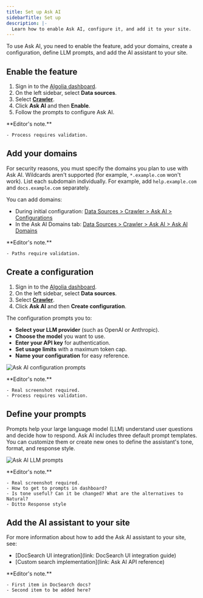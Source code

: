 ```yaml
---
title: Set up Ask AI
sidebarTitle: Set up
description: |-
  Learn how to enable Ask AI, configure it, and add it to your site.
---
```


To use Ask AI, you need to enable the feature, add your domains, create a configuration, define LLM prompts, and add the AI assistant to your site.

## Enable the feature

1. Sign in to the [Algolia dashboard](https://dashboard.algolia.com/users/sign_in).
1. On the left sidebar, select **Data sources**.
1. Select [**Crawler**](https://dashboard.algolia.com/crawler).
1. Click **Ask AI** and then **Enable**.
1. Follow the prompts to configure Ask AI.

<Note>
    **Editor's note.**

    - Process requires validation.
</Note>

## Add your domains

For security reasons, you must specify the domains you plan to use with Ask AI.
Wildcards aren't supported (for example, `*.example.com` won't work).
List each subdomain individually.
For example,  add `help.example.com` and  `docs.example.com` separately.

You can add domains:

- During initial configuration: [Data Sources > Crawler > Ask AI > Configurations](LINK)
- In the Ask AI Domains tab: [Data Sources > Crawler > Ask AI > Ask AI Domains](LINK)

<Note>
    **Editor's note.**

    - Paths require validation.
</Note>

## Create a configuration

1. Sign in to the [Algolia dashboard](https://dashboard.algolia.com/users/sign_in).
1. On the left sidebar, select **Data sources**.
1. Select [**Crawler**](https://dashboard.algolia.com/crawler).
1. Click **Ask AI** and then **Create configuration**.

The configuration prompts you to:

- **Select your LLM provider** (such as OpenAI or Anthropic).
- **Choose the model** you want to use.
- **Enter your API key** for authentication.
- **Set usage limits** with a maximum token cap.
- **Name your configuration** for easy reference.

![Ask AI configuration prompts](/images/crawler/configuration.png)

<Note>
    **Editor's note.**

    - Real screenshot required.
    - Process requires validation.
</Note>

## Define your prompts

Prompts help your large language model (LLM) understand user questions and decide how to respond.
Ask AI includes three default prompt templates.
You can customize them or create new ones to define the assistant's tone, format, and response style.

![Ask AI LLM prompts](/images/crawler/prompts.png)

<Note>
    **Editor's note.**

    - Real screenshot required.
    - How to get to prompts in dashboard?
    - Is tone useful? Can it be changed? What are the alternatives to Natural?
    - Ditto Response style
</Note>

## Add the AI assistant to your site

For more information about how to add the Ask AI assistant to your site, see:

- [DocSearch UI integration](link: DocSearch UI integration guide)
- [Custom search implementation](link: Ask AI API reference)

<Note>
    **Editor's note.**

    - First item in DocSearch docs?
    - Second item to be added here?
</Note>


